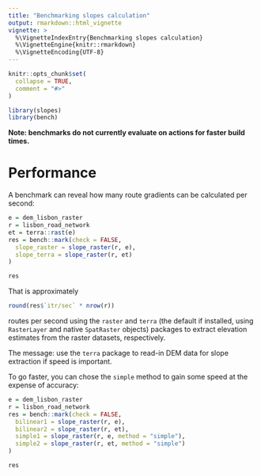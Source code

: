 ```yaml
---
title: "Benchmarking slopes calculation"
output: rmarkdown::html_vignette
vignette: >
  %\VignetteIndexEntry{Benchmarking slopes calculation}
  %\VignetteEngine{knitr::rmarkdown}
  %\VignetteEncoding{UTF-8}
---
```


```r
knitr::opts_chunk$set(
  collapse = TRUE,
  comment = "#>"
)
```

```r
library(slopes)
library(bench)
```

**Note: benchmarks do not currently evaluate on actions for faster build times.**

# Performance

A benchmark can reveal how many route gradients can be calculated per second:

```r
e = dem_lisbon_raster
r = lisbon_road_network
et = terra::rast(e)
res = bench::mark(check = FALSE,
  slope_raster = slope_raster(r, e),
  slope_terra = slope_raster(r, et)
)
```

```r
res
```


That is approximately

```r
round(res$`itr/sec` * nrow(r))
```

routes per second using the `raster` and `terra` (the default if installed, using `RasterLayer` and native `SpatRaster` objects) packages to extract elevation estimates from the raster datasets, respectively.

The message: use the `terra` package to read-in DEM data for slope extraction if speed is important.

To go faster, you can chose the `simple` method to gain some speed at the expense of accuracy:

```r
e = dem_lisbon_raster
r = lisbon_road_network
res = bench::mark(check = FALSE,
  bilinear1 = slope_raster(r, e),
  bilinear2 = slope_raster(r, et),
  simple1 = slope_raster(r, e, method = "simple"),
  simple2 = slope_raster(r, et, method = "simple")
)
```

```r
res
```


